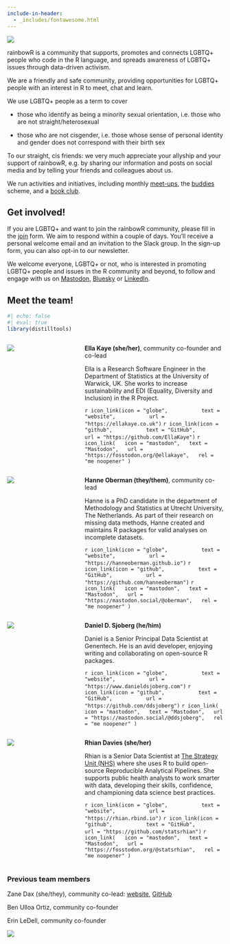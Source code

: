 ```yaml
---
include-in-header: 
  - _includes/fontawesome.html
---
```


![](images/rainbowR-banner-thin1.svg)

rainbowR is a community that supports, promotes and connects LGBTQ+ people who code in the R language, and spreads awareness of LGBTQ+ issues through data-driven activism. 

We are a friendly and safe community, providing opportunities for LGBTQ+ people with an interest in R to meet, chat and learn.

We use LGBTQ+ people as a term to cover

-   those who identify as being a minority sexual orientation, i.e. those who are not straight/heterosexual

-   those who are not cisgender, i.e. those whose sense of personal identity and gender does not correspond with their birth sex

To our straight, cis friends: we very much appreciate your allyship and your support of rainbowR, e.g. by sharing our information and posts on social media and by telling your friends and colleagues about us.

We run activities and initiatives, including monthly [meet-ups](meetups.qmd), the [buddies](buddies.qmd) scheme, and a [book club](book-club.qmd).

## Get involved!

If you are LGBTQ+ and want to join the rainbowR community, please fill in the [join](https://docs.google.com/forms/d/1y7SOWE3IW-fpR_5Cd4mK-CMUpFZ-hvhY4cTj34JqTVE/) form. We aim to respond within a couple of days. You'll receive a personal welcome email and an invitation to the Slack group. In the sign-up form, you can also opt-in to our newsletter.

We welcome everyone, LGBTQ+ or not, who is interested in promoting LGBTQ+ people and issues in the R community and beyond, to follow and engage with us on [Mastodon](https://tech.lgbt/@rainbowR), [Bluesky](https://bsky.app/profile/rainbowr.org) or [LinkedIn](https://www.linkedin.com/company/rainbowr/).

## Meet the team!

```r
#| echo: false
#| eval: true
library(distilltools)
```

:::: {.columns}

::: {.column width="25%"}
![](images/people/ella.jpeg)
:::

::: {.column width="5%"}

:::

::: {.column width="70%"}
**Ella Kaye (she/her)**, community co-founder and co-lead

Ella is a Research Software Engineer in the Department of Statistics at the University of Warwick, UK. She works to increase sustainability and EDI (Equality, Diversity and Inclusion) in the R Project. 

`r icon_link(icon = "globe",
          text = "website",
          url = "https://ellakaye.co.uk")
`
`r icon_link(icon = "github",
          text = "GitHub",
          url = "https://github.com/EllaKaye")
`
`r icon_link(
  icon = "mastodon",
  text = "Mastodon",
  url = "https://fosstodon.org/@ellakaye",
  rel = "me noopener"
)`
:::

::::


:::: {.columns}

::: {.column width="25%"}
![](images/people/hanne.jpeg)
:::

::: {.column width="5%"}

:::

::: {.column width="70%"}
**Hanne Oberman (they/them)**, community co-lead

Hanne is a PhD candidate in the department of Methodology and Statistics at Utrecht University, The Netherlands. As part of their research on missing data methods, Hanne created and maintains R packages for valid analyses on incomplete datasets.

`r icon_link(icon = "globe",
          text = "website",
          url = "https://hanneoberman.github.io")
`
`r icon_link(icon = "github",
          text = "GitHub",
          url = "https://github.com/hanneoberman")
`
`r icon_link(
  icon = "mastodon",
  text = "Mastodon",
  url = "https://mastodon.social/@oberman",
  rel = "me noopener"
)`
:::

::::

:::: {.columns}

::: {.column width="25%"}
![](images/people/daniel.jpeg)
:::

::: {.column width="5%"}

:::

::: {.column width="70%"}
**Daniel D. Sjoberg (he/him)**

Daniel is a Senior Principal Data Scientist at Genentech. He is an avid developer, enjoying writing and collaborating on open-source R packages.

`r icon_link(icon = "globe",
          text = "website",
          url = "https://www.danieldsjoberg.com")
`
`r icon_link(icon = "github",
          text = "GitHub",
          url = "https://github.com/ddsjoberg")
`
`r icon_link(
  icon = "mastodon",
  text = "Mastodon",
  url = "https://mastodon.social/@ddsjoberg",
  rel = "me noopener"
)`
:::

::::


:::: {.columns}

::: {.column width="25%"}
![](images/people/rhian.jpg)
:::

::: {.column width="5%"}

:::

::: {.column width="70%"}
**Rhian Davies (she/her)**

Rhian is a Senior Data Scientist at [The Strategy Unit (NHS)](https://www.strategyunitwm.nhs.uk/) where she uses R to build open-source Reproducible Analytical Pipelines. She supports public health analysts to work smarter with data, developing their skills, confidence, and championing data science best practices.

`r icon_link(icon = "globe",
          text = "website",
          url = "https://rhian.rbind.io")
`
`r icon_link(icon = "github",
          text = "GitHub",
          url = "https://github.com/statsrhian")
`
`r icon_link(
  icon = "mastodon",
  text = "Mastodon",
  url = "https://fosstodon.org/@statsrhian",
  rel = "me noopener"
)`
:::

::::


### Previous team members

Zane Dax (she/they), community co-lead: [website](https://www.trans-can.ca), [GitHub](https://github.com/PythonCoderUnicorn)

Ben Ulloa Ortiz, community co-founder

Erin LeDell, community co-founder

![](images/rainbowR-banner-thin2.svg)
